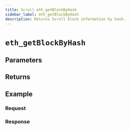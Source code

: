 ```yaml
---
title: Scroll eth_getBlockByHash
sidebar_label: eth_getBlockByHash
description: Returns Scroll block information by hash.
---
```




# `eth_getBlockByHash`

<Description />

## Parameters


<Params />

## Returns


<Returns />

## Example


<Example />

### Request


<Request />

### Response


<Response />
